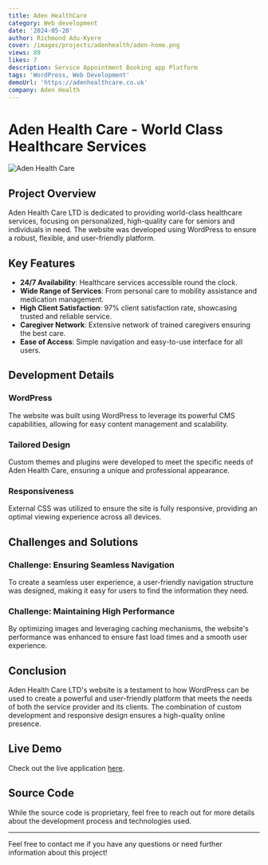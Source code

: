 ```yaml
---
title: Aden HealthCare
category: Web development
date: '2024-05-20'
author: Richmond Adu-Kyere
cover: /images/projects/adenhealth/aden-home.png
views: 89
likes: 7
description: Service Appointment Booking app Platform
tags: 'WordPress, Web Development'
demoUrl: 'https://adenhealthcare.co.uk'
company: Aden Health
---
```





# Aden Health Care - World Class Healthcare Services

![Aden Health Care](/images/projects/adenhealth/aden-kc.png)

## Project Overview

Aden Health Care LTD is dedicated to providing world-class healthcare services, focusing on personalized, high-quality care for seniors and individuals in need. The website was developed using WordPress to ensure a robust, flexible, and user-friendly platform.

## Key Features

- **24/7 Availability**: Healthcare services accessible round the clock.
- **Wide Range of Services**: From personal care to mobility assistance and medication management.
- **High Client Satisfaction**: 97% client satisfaction rate, showcasing trusted and reliable service.
- **Caregiver Network**: Extensive network of trained caregivers ensuring the best care.
- **Ease of Access**: Simple navigation and easy-to-use interface for all users.

## Development Details

### WordPress

The website was built using WordPress to leverage its powerful CMS capabilities, allowing for easy content management and scalability.

### Tailored Design

Custom themes and plugins were developed to meet the specific needs of Aden Health Care, ensuring a unique and professional appearance.

### Responsiveness

External CSS was utilized to ensure the site is fully responsive, providing an optimal viewing experience across all devices.


## Challenges and Solutions

### Challenge: Ensuring Seamless Navigation

To create a seamless user experience, a user-friendly navigation structure was designed, making it easy for users to find the information they need.

### Challenge: Maintaining High Performance

By optimizing images and leveraging caching mechanisms, the website's performance was enhanced to ensure fast load times and a smooth user experience.

## Conclusion

Aden Health Care LTD's website is a testament to how WordPress can be used to create a powerful and user-friendly platform that meets the needs of both the service provider and its clients. The combination of custom development and responsive design ensures a high-quality online presence.

## Live Demo

Check out the live application [here](https://adenhealthcare.co.uk).

## Source Code

While the source code is proprietary, feel free to reach out for more details about the development process and technologies used.

---

Feel free to contact me if you have any questions or need further information about this project!


